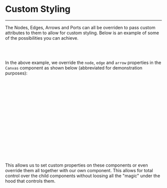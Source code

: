 
<Meta title="Docs/Advanced/Styling" />

# Custom Styling

---

The Nodes, Edges, Arrows and Ports can all be overriden to pass custom attributes
to them to allow for custom styling. Below is an example of some of the possibilities
you can achieve.

<br />
<Canvas of={BasicStories.Styling}/>
<br />

In the above example, we override the `node`, `edge` and `arrow` properties
in the `Canvas` component as shown below (abbreviated for demonstration purposes):

```jsx
import { Canvas, Node, Edge, Port, MarkerArrow } from 'reaflow';

export const CustomCanvas: FC = () => (
  <Canvas
    nodes={[]}
    edges={[]}
    node={
      <Node
        style={{ stroke: '#1a192b', fill: 'white', strokeWidth: 1 }}
        label={<Label style={{ fill: 'black' }} />}
        port={<Port style={{ fill: 'blue', stroke: 'white' }} rx={10} ry={10} />}
      />
    }
    arrow={<MarkerArrow style={{ fill: '#b1b1b7' }} />}
    edge={<Edge className="edge" />}
  />
);
```

This allows us to set custom properties on these components or even
override them all together with our own component. This allows for
total control over the child components without loosing all the "magic"
under the hood that controls them.
